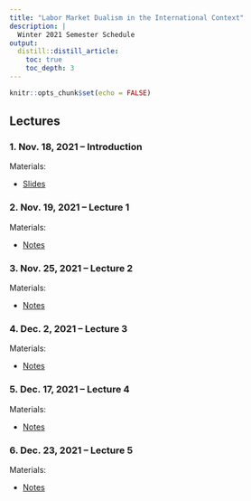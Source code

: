 ```yaml
---
title: "Labor Market Dualism in the International Context"
description: | 
  Winter 2021 Semester Schedule
output:
  distill::distill_article:
    toc: true
    toc_depth: 3
---
```


```r
knitr::opts_chunk$set(echo = FALSE)
```

## Lectures

### 1. Nov. 18, 2021 -- Introduction

<p class="nospace">Materials:</p>

- [Slides](slides/Dual-Market-OECD/Labor-Market-Dualism-OECD.html) 


### 2. Nov. 19, 2021 -- Lecture 1

<p class="nospace">Materials:</p>

- [Notes](posts/lecture-1/) 


### 3. Nov. 25, 2021 -- Lecture 2

<p class="nospace">Materials:</p>

- [Notes](posts/lecture-2/) 


### 4. Dec. 2, 2021 -- Lecture 3

<p class="nospace">Materials:</p>

- [Notes](posts/lecture-3/) 


### 5. Dec. 17, 2021 -- Lecture 4

<p class="nospace">Materials:</p>

- [Notes](posts/lecture-4/) 


### 6. Dec. 23, 2021 -- Lecture 5

<p class="nospace">Materials:</p>

- [Notes](posts/lecture-5/) 
